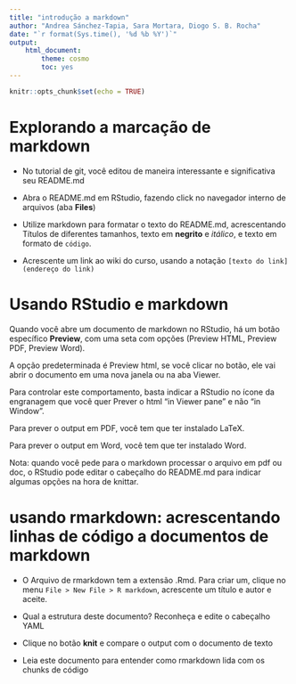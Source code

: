 ```yaml
---
title: "introdução a markdown"
author: "Andrea Sánchez-Tapia, Sara Mortara, Diogo S. B. Rocha"
date: "`r format(Sys.time(), '%d %b %Y')`"
output: 
    html_document:
        theme: cosmo
        toc: yes
---
```


```r
knitr::opts_chunk$set(echo = TRUE)
```

# Explorando a marcação de markdown

+ No tutorial de git, você editou de maneira interessante e significativa seu README.md

+ Abra o README.md em RStudio, fazendo click no navegador interno de arquivos (aba __Files__)

+ Utilize markdown para formatar o texto do README.md, acrescentando Títulos de diferentes tamanhos, texto em __negrito__ e _itálico_, e texto em formato de `código`. 

+ Acrescente um link ao wiki do curso, usando a notação `[texto do link](endereço do link)`

# Usando RStudio e markdown

Quando você abre um documento de markdown no RStudio, há um botão específico __Preview__, com uma seta com opções (Preview HTML, Preview PDF, Preview Word). 

A opção predeterminada é Preview html, se você clicar no botão, ele vai abrir o documento em uma nova janela ou na aba Viewer. 

Para controlar este comportamento, basta indicar a RStudio no ícone da engranagem que você quer Prever o html "in Viewer pane" e não "in Window". 

Para prever o output em PDF, você tem que ter instalado LaTeX. 

Para prever o output em Word, você tem que ter instalado Word.

Nota: quando você pede para o markdown processar o arquivo em pdf ou doc, o RStudio pode editar o cabeçalho do README.md para indicar algumas opções na hora de knittar. 

# usando rmarkdown: acrescentando linhas de código a documentos de markdown

+ O Arquivo de rmarkdown tem a extensão .Rmd. Para criar um, clique no menu `File > New File > R markdown`, acrescente um título e autor e aceite. 

+ Qual a estrutura deste documento? Reconheça e edite o cabeçalho YAML 

+ Clique no botão __knit__ e compare o output com o documento de texto 

+ Leia este documento para entender como rmarkdown lida com os chunks de código


